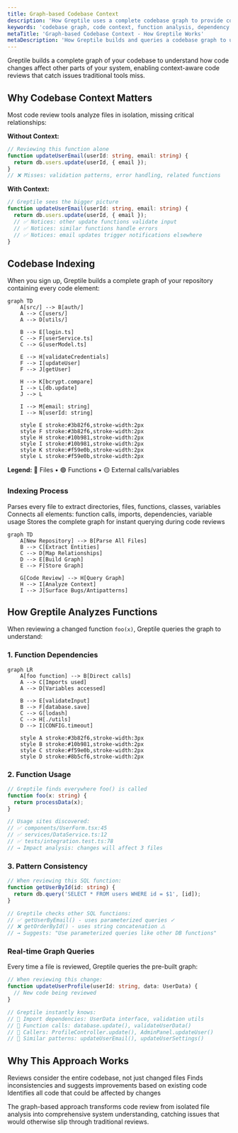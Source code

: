 ```yaml
---
title: Graph-based Codebase Context
description: 'How Greptile uses a complete codebase graph to provide context-aware code reviews'
keywords: 'codebase graph, code context, function analysis, dependency tracking, code patterns'
metaTitle: 'Graph-based Codebase Context - How Greptile Works'
metaDescription: 'How Greptile builds and queries a codebase graph to understand function relationships and patterns for smarter code reviews'
---
```


Greptile builds a complete graph of your codebase to understand how code changes affect other parts of your system, enabling context-aware code reviews that catch issues traditional tools miss.

## Why Codebase Context Matters

Most code review tools analyze files in isolation, missing critical relationships:

**Without Context:**
```typescript
// Reviewing this function alone
function updateUserEmail(userId: string, email: string) {
  return db.users.update(userId, { email });
}
// ❌ Misses: validation patterns, error handling, related functions
```

**With Context:**
```typescript
// Greptile sees the bigger picture
function updateUserEmail(userId: string, email: string) {
  return db.users.update(userId, { email });
  // ✅ Notices: other update functions validate input
  // ✅ Notices: similar functions handle errors  
  // ✅ Notices: email updates trigger notifications elsewhere
}
```

## Codebase Indexing

When you sign up, Greptile builds a complete graph of your repository containing every code element:

```mermaid
graph TD
    A[src/] --> B[auth/]
    A --> C[users/]
    A --> D[utils/]
    
    B --> E[login.ts]
    C --> F[userService.ts]
    C --> G[userModel.ts]
    
    E --> H[validateCredentials]
    F --> I[updateUser]
    F --> J[getUser]
    
    H --> K[bcrypt.compare]
    I --> L[db.update]
    J --> L
    
    I --> M[email: string]
    I --> N[userId: string]
    
    style E stroke:#3b82f6,stroke-width:2px
    style F stroke:#3b82f6,stroke-width:2px
    style H stroke:#10b981,stroke-width:2px
    style I stroke:#10b981,stroke-width:2px
    style K stroke:#f59e0b,stroke-width:2px
    style L stroke:#f59e0b,stroke-width:2px
```

**Legend:** 🔵 Files • 🟢 Functions • 🟡 External calls/variables

### Indexing Process

<Steps>
<Step title="Repository Scanning">
Parses every file to extract directories, files, functions, classes, variables
</Step>

<Step title="Relationship Mapping">
Connects all elements: function calls, imports, dependencies, variable usage
</Step>

<Step title="Graph Storage">
Stores the complete graph for instant querying during code reviews
</Step>
</Steps>

```mermaid
graph TD
    A[New Repository] --> B[Parse All Files]
    B --> C[Extract Entities]
    C --> D[Map Relationships]
    D --> E[Build Graph]
    E --> F[Store Graph]
    
    G[Code Review] --> H[Query Graph]
    H --> I[Analyze Context]
    I --> J[Surface Bugs/Antipatterns]
```

## How Greptile Analyzes Functions

When reviewing a changed function `foo(x)`, Greptile queries the graph to understand:

### 1. Function Dependencies

```mermaid
graph LR
    A[foo function] --> B[Direct calls]
    A --> C[Imports used]  
    A --> D[Variables accessed]
    
    B --> E[validateInput]
    B --> F[database.save]
    C --> G[lodash]
    C --> H[./utils]
    D --> I[CONFIG.timeout]
    
    style A stroke:#3b82f6,stroke-width:3px
    style B stroke:#10b981,stroke-width:2px
    style C stroke:#f59e0b,stroke-width:2px
    style D stroke:#8b5cf6,stroke-width:2px
```

### 2. Function Usage

```typescript
// Greptile finds everywhere foo() is called
function foo(x: string) {
  return processData(x);
}

// Usage sites discovered:
// ✅ components/UserForm.tsx:45  
// ✅ services/DataService.ts:12
// ✅ tests/integration.test.ts:78
// → Impact analysis: changes will affect 3 files
```

### 3. Pattern Consistency

```typescript
// When reviewing this SQL function:
function getUserById(id: string) {
  return db.query('SELECT * FROM users WHERE id = $1', [id]);
}

// Greptile checks other SQL functions:
// ✅ getUserByEmail() - uses parameterized queries ✓
// ❌ getOrderById() - uses string concatenation ⚠️  
// → Suggests: "Use parameterized queries like other DB functions"
```

### Real-time Graph Queries

Every time a file is reviewed, Greptile queries the pre-built graph:

```typescript
// When reviewing this change:
function updateUserProfile(userId: string, data: UserData) {
  // New code being reviewed
}

// Greptile instantly knows:
// 📍 Import dependencies: UserData interface, validation utils
// 📍 Function calls: database.update(), validateUserData()  
// 📍 Callers: ProfileController.update(), AdminPanel.updateUser()
// 📍 Similar patterns: updateUserEmail(), updateUserSettings()
```

## Why This Approach Works

<Card title="Complete Context" icon="circle-nodes" horizontal>
Reviews consider the entire codebase, not just changed files
</Card>

<Card title="Pattern Recognition" icon="magnifying-glass" horizontal>
Finds inconsistencies and suggests improvements based on existing code
</Card>

<Card title="Impact Analysis" icon="radar" horizontal>
Identifies all code that could be affected by changes
</Card>

The graph-based approach transforms code review from isolated file analysis into comprehensive system understanding, catching issues that would otherwise slip through traditional reviews.

